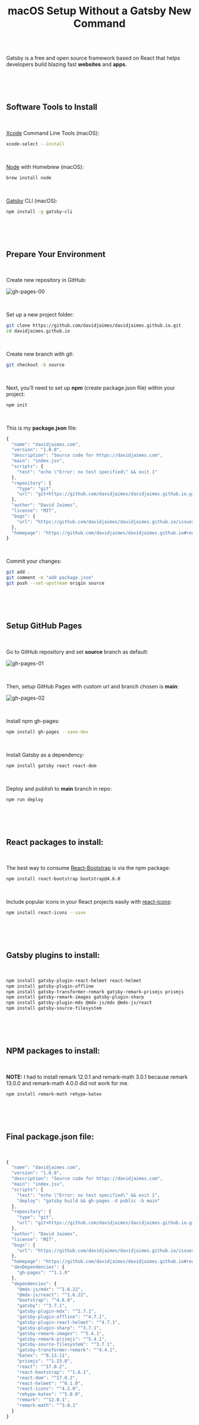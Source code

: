 <h1 align="center" style={{marginTop: "2em"}}>macOS Setup Without a Gatsby New Command</h1>

<br/><br/>

Gatsby is a free and open source framework based on React that helps developers build blazing fast **websites** and **apps**.

<br/><br/><br/>

## Software Tools to Install

<br/>

[Xcode](https://developer.apple.com/xcode/) Command Line Tools (macOS):

```bash
xcode-select --install
```

<br/>

[Node](https://nodejs.org/en/) with Homebrew (macOS):

```bash
brew install node
```

<br/>

[Gatsby](https://www.gatsbyjs.com/) CLI (macOS):

```bash
npm install -g gatsby-cli
```

<br/><br/><br/>

## Prepare Your Environment

<br/>

Create new repository in GitHub:

![gh-pages-00](../../images/gh-pages-00.png)

<br/>

Set up a new project folder:

```bash
git clone https://github.com/davidjaimes/davidjaimes.github.io.git
cd davidjaimes.github.io
```

<br/>

Create new branch with git:

```bash
git checkout -b source
```

<br/>

Next, you’ll need to set up **npm** (create package.json file) within your project:

```bash
npm init
```

<br/>

This is my **package.json** file:

```js
{
  "name": "davidjaimes.com",
  "version": "1.0.0",
  "description": "Source code for https://davidjaimes.com",
  "main": "index.jsx",
  "scripts": {
    "test": "echo \"Error: no test specified\" && exit 1"
  },
  "repository": {
    "type": "git",
    "url": "git+https://github.com/davidjaimes/davidjaimes.github.io.git"
  },
  "author": "David Jaimes",
  "license": "MIT",
  "bugs": {
    "url": "https://github.com/davidjaimes/davidjaimes.github.io/issues"
  },
  "homepage": "https://github.com/davidjaimes/davidjaimes.github.io#readme"
}
```

<br/>

Commit your changes:

```bash
git add .
git comment -m "add package.json"
git push --set-upstream origin source
```

<br/><br/><br/>

## Setup GitHub Pages

<br/>

Go to GitHub repository and set **source** branch as default:

![gh-pages-01](../../images/gh-pages-01.png)

<br/>

Then, setup GitHub Pages with custom url and branch chosen is **main**:

![gh-pages-02](../../images/gh-pages-02.png)

<br/>

Install npm gh-pages:

```bash
npm install gh-pages --save-dev
```

<br/>

Install Gatsby as a dependency:

```bash
npm install gatsby react react-dom
```

<br/>

Deploy and publish to **main** branch in repo:

```bash
npm run deploy
```

<br/><br/><br/>

## React packages to install:

<br/>

The best way to consume [React-Bootstrap](https://react-bootstrap.github.io) is via the npm package:

```bash
npm install react-bootstrap bootstrap@4.6.0
```

<br/>

Include popular icons in your React projects easily with [react-icons](https://react-icons.github.io/react-icons):

```bash
npm install react-icons --save
```

<br/><br/><br/>

## Gatsby plugins to install:

<br/>

```bash
npm install gatsby-plugin-react-helmet react-helmet
npm install gatsby-plugin-offline
npm install gatsby-transformer-remark gatsby-remark-prismjs prismjs
npm install gatsby-remark-images gatsby-plugin-sharp
npm install gatsby-plugin-mdx @mdx-js/mdx @mdx-js/react
npm install gatsby-source-filesystem
```

<br/><br/><br/>

## NPM packages to install:

<br/>

**NOTE:** I had to install remark 12.0.1 and remark-math 3.0.1 because remark 13.0.0 and remark-math 4.0.0 did not work for me.

```bash
npm install remark-math rehype-katex
```

<br/><br/><br/>

## Final package.json file:

<br/>

```js
{
  "name": "davidjaimes.com",
  "version": "1.0.0",
  "description": "Source code for https://davidjaimes.com",
  "main": "index.jsx",
  "scripts": {
    "test": "echo \"Error: no test specified\" && exit 1",
    "deploy": "gatsby build && gh-pages -d public -b main"
  },
  "repository": {
    "type": "git",
    "url": "git+https://github.com/davidjaimes/davidjaimes.github.io.git"
  },
  "author": "David Jaimes",
  "license": "MIT",
  "bugs": {
    "url": "https://github.com/davidjaimes/davidjaimes.github.io/issues"
  },
  "homepage": "https://github.com/davidjaimes/davidjaimes.github.io#readme",
  "devDependencies": {
    "gh-pages": "^1.1.0"
  },
  "dependencies": {
    "@mdx-js/mdx": "^1.6.22",
    "@mdx-js/react": "^1.6.22",
    "bootstrap": "^4.6.0",
    "gatsby": "^3.7.1",
    "gatsby-plugin-mdx": "^2.7.1",
    "gatsby-plugin-offline": "^4.7.1",
    "gatsby-plugin-react-helmet": "^4.7.1",
    "gatsby-plugin-sharp": "^3.7.1",
    "gatsby-remark-images": "^5.4.1",
    "gatsby-remark-prismjs": "^5.4.1",
    "gatsby-source-filesystem": "^3.7.1",
    "gatsby-transformer-remark": "^4.4.1",
    "katex": "^0.13.11",
    "prismjs": "^1.23.0",
    "react": "^17.0.2",
    "react-bootstrap": "^1.6.1",
    "react-dom": "^17.0.2",
    "react-helmet": "^6.1.0",
    "react-icons": "^4.2.0",
    "rehype-katex": "^5.0.0",
    "remark": "^12.0.1",
    "remark-math": "^3.0.1"
  }
}
```

<br/>
